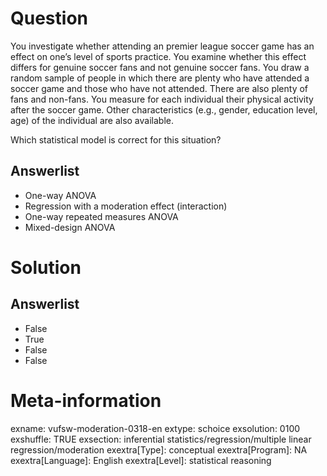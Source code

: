 Question
========
You investigate whether attending an premier league soccer game has an effect on one's level of sports practice. You examine whether this effect differs for genuine soccer fans and not genuine soccer fans. You draw a random sample of people in which there are plenty who have attended a soccer game and those who have not attended. There are also plenty of fans and non-fans. You measure for each individual their physical activity after the soccer game. Other characteristics (e.g., gender, education level, age) of the individual are also available.  
  
Which statistical model is correct for this situation?

Answerlist
----------
* One-way ANOVA
* Regression with a moderation effect (interaction)
* One-way repeated measures ANOVA
* Mixed-design ANOVA

Solution
========

Answerlist
----------
* False
* True
* False
* False

Meta-information
================
exname: vufsw-moderation-0318-en
extype: schoice
exsolution: 0100
exshuffle: TRUE
exsection: inferential statistics/regression/multiple linear regression/moderation
exextra[Type]: conceptual
exextra[Program]: NA
exextra[Language]: English
exextra[Level]: statistical reasoning

